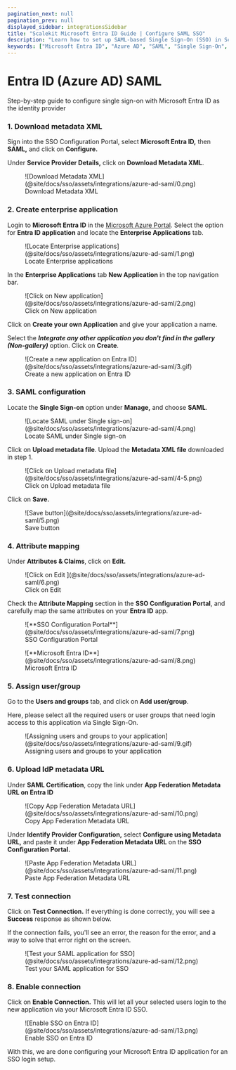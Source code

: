 ```yaml
---
pagination_next: null
pagination_prev: null
displayed_sidebar: integrationsSidebar
title: "Scalekit Microsoft Entra ID Guide | Configure SAML SSO"
description: "Learn how to set up SAML-based Single Sign-On (SSO) in Scalekit using Microsoft Entra ID (Azure AD), with step-by-step instructions for enterprise application configuration."
keywords: ["Microsoft Entra ID", "Azure AD", "SAML", "Single Sign-On", "SSO", "Identity Provider", "Enterprise Application", "Attribute Mapping", "User Assignment", "Metadata XML"]
---
```


# Entra ID (Azure AD) SAML

<Subtitle>Step-by-step guide to configure single sign-on with Microsoft Entra ID as the identity provider</Subtitle>

### 1. Download metadata XML

Sign into the SSO Configuration Portal, select **Microsoft Entra ID,** then **SAML,** and click on **Configure.**

Under **Service Provider Details,** click on **Download Metadata XML**.

<figure>
  ![Download Metadata
  XML](@site/docs/sso/assets/integrations/azure-ad-saml/0.png)
  <figcaption>Download Metadata XML</figcaption>
</figure>

### 2. Create enterprise application

Login to **Microsoft Entra ID** in the [Microsoft Azure Portal](https://portal.azure.com/). Select the option for **Entra ID application** and locate the **Enterprise Applications** tab.

<figure>
  ![Locate Enterprise
  applications](@site/docs/sso/assets/integrations/azure-ad-saml/1.png)
  <figcaption>Locate Enterprise applications</figcaption>
</figure>

In the **Enterprise Applications** tab **New Application** in the top navigation bar.

<figure>
  ![Click on New
  application](@site/docs/sso/assets/integrations/azure-ad-saml/2.png)
  <figcaption>Click on New application</figcaption>
</figure>

Click on **Create your own Application** and give your application a name.

Select the **_Integrate any other application you don't find in the gallery (Non-gallery)_** option. Click on **Create**.

<figure>
  ![Create a new application on Entra
  ID](@site/docs/sso/assets/integrations/azure-ad-saml/3.gif)
  <figcaption>Create a new application on Entra ID</figcaption>
</figure>

### 3. SAML configuration

Locate the **Single Sign-on** option under **Manage,** and choose **SAML**.

<figure>
  ![Locate SAML under Single
  sign-on](@site/docs/sso/assets/integrations/azure-ad-saml/4.png)
  <figcaption>Locate SAML under Single sign-on</figcaption>
</figure>

Click on **Upload metadata file**. Upload the **Metadata XML file** downloaded in step 1.

<figure>
  ![Click on Upload metadata
  file](@site/docs/sso/assets/integrations/azure-ad-saml/4-5.png)
  <figcaption>Click on Upload metadata file</figcaption>
</figure>

Click on **Save.**

<figure>
  ![Save button](@site/docs/sso/assets/integrations/azure-ad-saml/5.png)
  <figcaption>Save button</figcaption>
</figure>

### 4. Attribute mapping

Under **Attributes & Claims**, click on **Edit.**

<figure>
  ![Click on Edit ](@site/docs/sso/assets/integrations/azure-ad-saml/6.png)
  <figcaption>Click on Edit </figcaption>
</figure>

Check the **Attribute Mapping** section in the **SSO Configuration Portal**, and carefully map the same attributes on your **Entra ID** app.

<figure>
  ![**SSO Configuration
  Portal**](@site/docs/sso/assets/integrations/azure-ad-saml/7.png)
  <figcaption>SSO Configuration Portal</figcaption>
</figure>

<figure>
  ![**Microsoft Entra
  ID**](@site/docs/sso/assets/integrations/azure-ad-saml/8.png)
  <figcaption>Microsoft Entra ID</figcaption>
</figure>

### 5. Assign user/group

Go to the **Users and groups** tab, and click on **Add user/group**.

Here, please select all the required users or user groups that need login access to this application via Single Sign-On.

<figure>
  ![Assigning users and groups to your
  application](@site/docs/sso/assets/integrations/azure-ad-saml/9.gif)
  <figcaption>Assigning users and groups to your application</figcaption>
</figure>

### 6. Upload IdP metadata URL

Under **SAML Certification**, copy the link under **App Federation Metadata URL on Entra ID**

<figure>
  ![Copy App Federation Metadata
  URL](@site/docs/sso/assets/integrations/azure-ad-saml/10.png)
  <figcaption>Copy App Federation Metadata URL</figcaption>
</figure>

Under **Identify Provider Configuration,** select **Configure using Metadata URL,** and paste it under **App Federation Metadata URL** on the **SSO Configuration Portal.**

<figure>
  ![Paste App Federation Metadata
  URL](@site/docs/sso/assets/integrations/azure-ad-saml/11.png)
  <figcaption>Paste App Federation Metadata URL</figcaption>
</figure>

### 7. Test connection

Click on **Test Connection.** If everything is done correctly, you will see a **Success** response as shown below.

If the connection fails, you'll see an error, the reason for the error, and a way to solve that error right on the screen.

<figure>
  ![Test your SAML application for
  SSO](@site/docs/sso/assets/integrations/azure-ad-saml/12.png)
  <figcaption>Test your SAML application for SSO</figcaption>
</figure>

### 8. Enable connection

Click on **Enable Connection.** This will let all your selected users login to the new application via your Microsoft Entra ID SSO.

<figure>
  ![Enable SSO on Entra
  ID](@site/docs/sso/assets/integrations/azure-ad-saml/13.png)
  <figcaption>Enable SSO on Entra ID</figcaption>
</figure>

With this, we are done configuring your Microsoft Entra ID application for an SSO login setup.
